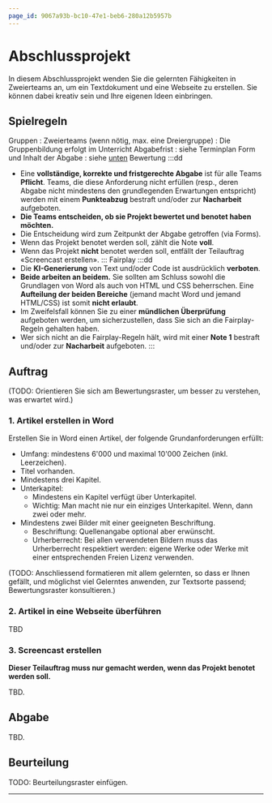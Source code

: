 ```yaml
---
page_id: 9067a93b-bc10-47e1-beb6-280a12b5957b
---
```

# Abschlussprojekt
In diesem Abschlussprojekt wenden Sie die gelernten Fähigkeiten in Zweierteams an, um ein Textdokument und eine Webseite zu erstellen. Sie können dabei kreativ sein und Ihre eigenen Ideen einbringen.

## Spielregeln
Gruppen
: Zweierteams (wenn nötig, max. eine Dreiergruppe)
: Die Gruppenbildung erfolgt im Unterricht
Abgabefrist
: siehe Terminplan
Form und Inhalt der Abgabe
: siehe [unten](#abgabe)
Bewertung
:::dd
  - Eine **vollständige, korrekte und fristgerechte Abgabe** ist für alle Teams **Pflicht**. Teams, die diese Anforderung nicht erfüllen (resp., deren Abgabe nicht mindestens den grundlegenden Erwartungen entspricht) werden mit einem **Punkteabzug** bestraft und/oder zur **Nacharbeit** aufgeboten.
  - **Die Teams entscheiden, ob sie Projekt bewertet und benotet haben möchten.**
  - Die Entscheidung wird zum Zeitpunkt der Abgabe getroffen (via Forms).
  - Wenn das Projekt benotet werden soll, zählt die Note **voll**.
  - Wenn das Projekt **nicht** benotet werden soll, entfällt der Teilauftrag «Screencast erstellen».
:::
Fairplay
:::dd
  - Die **KI-Generierung** von Text und/oder Code ist ausdrücklich **verboten**.
  - **Beide arbeiten an beidem.** Sie sollten am Schluss sowohl die Grundlagen von Word als auch von HTML und CSS beherrschen. Eine **Aufteilung der beiden Bereiche** (jemand macht Word und jemand HTML/CSS) ist somit **nicht erlaubt**.
  - Im Zweifelsfall können Sie zu einer **mündlichen Überprüfung** aufgeboten werden, um sicherzustellen, dass Sie sich an die Fairplay-Regeln gehalten haben.
  - Wer sich nicht an die Fairplay-Regeln hält, wird mit einer **Note 1** bestraft und/oder zur **Nacharbeit** aufgeboten.
:::

## Auftrag
(TODO: Orientieren Sie sich am Bewertungsraster, um besser zu verstehen, was erwartet wird.)

### 1. Artikel erstellen in Word
Erstellen Sie in Word einen Artikel, der folgende Grundanforderungen erfüllt:
- Umfang: mindestens 6'000 und maximal 10'000 Zeichen (inkl. Leerzeichen).
- Titel vorhanden.
- Mindestens drei Kapitel.
- Unterkapitel:
  - Mindestens ein Kapitel verfügt über Unterkapitel.
  - Wichtig: Man macht nie nur ein einziges Unterkapitel. Wenn, dann zwei oder mehr.
- Mindestens zwei Bilder mit einer geeigneten Beschriftung.
  - Beschriftung: Quellenangabe optional aber erwünscht.
  - Urherberrecht: Bei allen verwendeten Bildern muss das Urherberrecht respektiert werden: eigene Werke oder Werke mit einer entsprechenden Freien Lizenz verwenden.

(TODO: Anschliessend formatieren mit allem gelernten, so dass er Ihnen gefällt, und möglichst viel Gelerntes anwenden, zur Textsorte passend; Bewertungsraster konsultieren.)

### 2. Artikel in eine Webseite überführen
TBD

### 3. Screencast erstellen
**Dieser Teilauftrag muss nur gemacht werden, wenn das Projekt benotet werden soll.**

TBD.

## Abgabe
TBD.

## Beurteilung
TODO: Beurteilungsraster einfügen.

---

